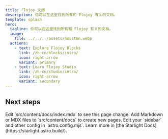 ```yaml
---
title: Flojoy 文档
description: 你可以在这里找到所有和 Flojoy 有关的文档。
template: splash
hero:
  tagline: 你可以在这里找到所有和 Flojoy 有关的文档。
  image:
    file: ../../../assets/houston.webp
  actions:
    - text: Explore Flojoy Blocks
      link: /zh-cn/blocks/intro/
      icon: right-arrow
      variant: primary
    - text: Learn Flojoy Studio
      link: /zh-cn/studio/intro/
      icon: right-arrow
      variant: secondary
---
```



## Next steps

<CardGrid stagger>
  <Card title="Update content" icon="pencil">
    Edit `src/content/docs/index.mdx` to see this page change.
  </Card>
  <Card title="Add new content" icon="add-document">
    Add Markdown or MDX files to `src/content/docs` to create new pages.
  </Card>
  <Card title="Configure your site" icon="setting">
    Edit your `sidebar` and other config in `astro.config.mjs`.
  </Card>
  <Card title="Read the docs" icon="open-book">
    Learn more in [the Starlight Docs](https://starlight.astro.build/).
  </Card>
</CardGrid>
